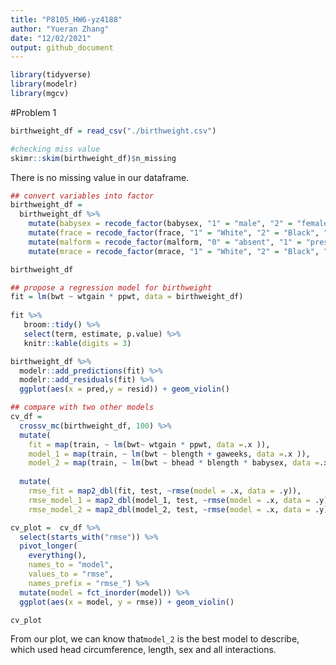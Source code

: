 ```yaml
---
title: "P8105_HW6-yz4188"
author: "Yueran Zhang"
date: "12/02/2021"
output: github_document
---
```


```r
library(tidyverse)
library(modelr)
library(mgcv)
```

#Problem 1 
```r
birthweight_df = read_csv("./birthweight.csv")
```


```r
#checking miss value
skimr::skim(birthweight_df)$n_missing 
```
There is no missing value in our dataframe.



```r
## convert variables into factor
birthweight_df =
  birthweight_df %>%
    mutate(babysex = recode_factor(babysex, "1" = "male", "2" = "female")) %>% 
    mutate(frace = recode_factor(frace, "1" = "White", "2" = "Black", "3" = "Asian", "4" = "Puerto Rican", "8" = "Other", "9" = "Unknown")) %>% 
    mutate(malform = recode_factor(malform, "0" = "absent", "1" = "present")) %>% 
    mutate(mrace = recode_factor(mrace, "1" = "White", "2" = "Black", "3" = "Asian", "4" = "Puerto Rican", "8" = "Other")) 

birthweight_df
```

```r
## propose a regression model for birthweight
fit = lm(bwt ~ wtgain * ppwt, data = birthweight_df)
  
fit %>% 
   broom::tidy() %>% 
   select(term, estimate, p.value) %>%
   knitr::kable(digits = 3)

birthweight_df %>% 
  modelr::add_predictions(fit) %>%
  modelr::add_residuals(fit) %>%
  ggplot(aes(x = pred,y = resid)) + geom_violin() 

```


```r
## compare with two other models
cv_df = 
  crossv_mc(birthweight_df, 100) %>% 
  mutate(
    fit = map(train, ~ lm(bwt~ wtgain * ppwt, data =.x )),
    model_1 = map(train, ~ lm(bwt ~ blength + gaweeks, data =.x )),
    model_2 = map(train, ~ lm(bwt ~ bhead * blength * babysex, data =.x ))) %>%
  
  mutate(
    rmse_fit = map2_dbl(fit, test, ~rmse(model = .x, data = .y)),
    rmse_model_1 = map2_dbl(model_1, test, ~rmse(model = .x, data = .y)),
    rmse_model_2 = map2_dbl(model_2, test, ~rmse(model = .x, data = .y)))

cv_plot =  cv_df %>% 
  select(starts_with("rmse")) %>% 
  pivot_longer(
    everything(),
    names_to = "model", 
    values_to = "rmse",
    names_prefix = "rmse_") %>% 
  mutate(model = fct_inorder(model)) %>% 
  ggplot(aes(x = model, y = rmse)) + geom_violin()

cv_plot

```

From our plot, we can know that`model_2` is the best model to describe, which used head circumference, length, sex and all interactions.

